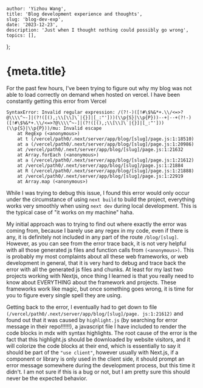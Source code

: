     author: 'Yizhou Wang',
    title: 'Blog development experience and thoughts',
    slug: 'blog-dev-exp',
    date: '2023-12-23',
    description: 'Just when I thought nothing could possibly go wrong',
    topics: [],
};

# {meta.title}

For the past few hours, I've been trying to figure out why my blog was not able to load correctly on demand when
hosted on vercel. I have been constantly getting this error from Vercel

```
SyntaxError: Invalid regular expression: /(?!-)([!#\$%&*+.\\/<=>?@\\\\^~-]|(?!([(),;\\[\\]\`|{}]|[_:"']))(\\p{S}|\\p{P}))--+|--+(?!-)([!#\$%&*+.\\/<=>?@\\\\^~-]|(?!([(),;\\[\\]\`|{}]|[_:"']))(\\p{S}|\\p{P}))/mu: Invalid escape
    at RegExp (<anonymous>)
    at t (/vercel/path0/.next/server/app/blog/[slug]/page.js:1:18510)
    at a (/vercel/path0/.next/server/app/blog/[slug]/page.js:1:20986)
    at /vercel/path0/.next/server/app/blog/[slug]/page.js:1:21632
    at Array.forEach (<anonymous>)
    at a (/vercel/path0/.next/server/app/blog/[slug]/page.js:1:21612)
    at /vercel/path0/.next/server/app/blog/[slug]/page.js:1:21884
    at R (/vercel/path0/.next/server/app/blog/[slug]/page.js:1:21888)
    at /vercel/path0/.next/server/app/blog/[slug]/page.js:1:22919
    at Array.map (<anonymous>)
```

While I was trying to debug this issue, I found this error would only occur under the circumstance of
using `next build` to build the project, everything works very smoothly when using `next dev` during local
development. This is the typical case of "it works on my machine" haha.

My initial approach was to trying to find out where exactly the error was coming from, because I barely use any
regex in my code, even if there is any, it is definitely not included in any part of the route `/blog/[slug]`.
However, as you can see from the error trace back, it is not very helpful with all those generated js files and
function calls from `(<anonymous>)`. This is probably my most complaints about all these web frameworks, or web
development in general, that it is very hard to debug and trace back the error with all the generated js files and
chunks. At least for my last two projects working with Nextjs, once thing I learned is that you really need to know
about EVERYTHING about the framework and projects. These frameworks work like magic, but once something goes wrong,
it is time for you to figure every single spell they are using.

Getting back to the error, I eventually had to get down to file `(/vercel/path0/.next/server/app/blog/[slug]/page.
js:1:21612)` and found out that it was caused by `highlight.js` (by searching for error message in their repo!!!!!!), a
javascript file I have included to render the code blocks in mdx with syntax highlights. The root cause of the error
is the fact that this highlight.js should be downloaded by website visitors, and it will colorize the code blocks at
their end, which is essentially to say it should be part of the `"use client"`, however usually with Next.js, if a
component or library is only used in the client side, it should prompt an error message somewhere during the
development process, but this time it didn't. I am not sure if this is a bug or not, but I am pretty sure this
should never be the expected behavior.